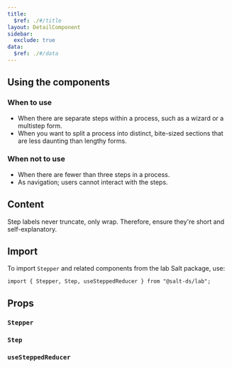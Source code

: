```yaml
---
title:
  $ref: ./#/title
layout: DetailComponent
sidebar:
  exclude: true
data:
  $ref: ./#/data
---
```


## Using the components

### When to use

- When there are separate steps within a process, such as a wizard or a multistep form.
- When you want to split a process into distinct, bite-sized sections that are less daunting than lengthy forms.

### When not to use

- When there are fewer than three steps in a process.
- As navigation; users cannot interact with the steps.

## Content

Step labels never truncate, only wrap. Therefore, ensure they're short and self-explanatory.

## Import

To import `Stepper` and related components from the lab Salt package, use:

```
import { Stepper, Step, useSteppedReducer } from "@salt-ds/lab";
```

## Props

### `Stepper`

<PropsTable packageName="lab" componentName="Stepper" />

### `Step`

<PropsTable packageName="lab" componentName="Step" />

### `useSteppedReducer`

<PropsTable packageName="lab" componentName="useSteppedReducer" />
